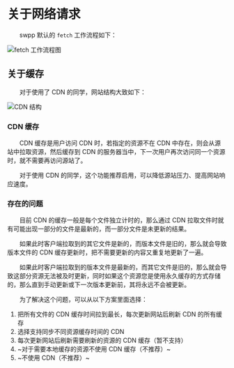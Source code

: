 # 关于网络请求

&emsp;&emsp;swpp 默认的 `fetch` 工作流程如下：

![fetch 工作流程图](/image/features/fetch.png)

## 关于缓存

&emsp;&emsp;对于使用了 CDN 的同学，网站结构大致如下：

![CDN 结构](/image/features/cdn.png)

### CDN 缓存

&emsp;&emsp;CDN 缓存是用户访问 CDN 时，若指定的资源不在 CDN 中存在，则会从源站中拉取资源，然后缓存到 CDN 的服务器当中，下一次用户再次访问同一个资源时，就不需要再访问源站了。

&emsp;&emsp;对于使用 CDN 的同学，这个功能推荐启用，可以降低源站压力、提高网站响应速度。

### 存在的问题

&emsp;&emsp;目前 CDN 的缓存一般是每个文件独立计时的，那么通过 CDN 拉取文件时就有可能出现一部分的文件是最新的，而一部分文件是未更新的结果。

&emsp;&emsp;如果此时客户端拉取到的其它文件是新的，而版本文件是旧的，那么就会导致版本文件的 CDN 缓存更新时，把不需要更新的内容又重复地更新了一遍。

&emsp;&emsp;如果此时客户端拉取到的版本文件是最新的，而其它文件是旧的，那么就会导致这部分资源无法被及时更新，同时如果这个资源您是使用永久缓存的方式存储的，那么直到手动更新或下一次版本更新前，其将永远不会被更新。

&emsp;&emsp;为了解决这个问题，可以从以下方案里面选择：

1. 把所有文件的 CDN 缓存时间拉到最长，每次更新网站后刷新 CDN 的所有缓存
2. 选择支持同步不同资源缓存时间的 CDN
3. 每次更新网站后刷新需要刷新的资源的 CDN 缓存（暂不支持）
4. ~对于需要本地缓存的资源不使用 CDN 缓存（不推荐）~
5. ~不使用 CDN（不推荐）~